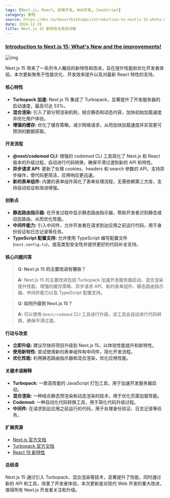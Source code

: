 ```yaml
---
tags: [Next.js, React, 前端开发, Web开发, JavaScript]
category: 教程
source: https://dev.to/devarshishimpi/introduction-to-nextjs-15-whats-new-and-the-improvements-1eob
date: 2024-12-19
title: Next.js 15 新特性与改进详解
---
```


### [Introduction to Next.js 15: What's New and the improvements!](https://dev.to/devarshishimpi/introduction-to-nextjs-15-whats-new-and-the-improvements-1eob)

![img](https://img.mengpeng.tech/i/2024/12/19/6763b1d2d594e.webp)

Next.js 15 带来了一系列令人瞩目的新特性和改进，旨在提升性能和优化开发者体验。本次更新聚焦于性能优化、开发效率提升以及对最新 React 特性的支持。

#### 核心特性

-   **Turbopack 加速:** Next.js 15 集成了 Turbopack，显著提升了开发服务器的启动速度，最高可达 53%。
-   **混合渲染:** 引入了部分预渲染机制，结合静态和动态内容，加快初始加载速度并优化用户体验。
-   **增强的缓存:** 优化了缓存策略，减少网络请求，从而加快加载速度并实现更可预测的数据获取。

#### 开发流程

-   **@next/codemod CLI:** 增强的 codemod CLI 工具简化了 Next.js 和 React 版本的升级过程，自动进行代码转换，确保平滑过渡到新的 API 和特性。
-   **异步请求 API:** 更新了处理 cookies、headers 和 search 参数的 API，支持异步操作，使代码更简洁，应用响应更迅速。
-   **新的表单组件:** 内置的表单组件简化了表单处理流程，无需依赖第三方库，支持自动验证和渐进增强。

#### 创新点

-   **静态路由指示器:** 在开发过程中显示静态路由指示器，帮助开发者识别静态或动态路由，从而优化性能。
-   **中间件能力:** 引入中间件，允许开发者在请求到达应用之前运行代码，用于身份验证和日志记录等任务。
-   **TypeScript 配置支持:** 允许使用 TypeScript 编写配置文件 (`next.config.ts`)，提高类型安全性并提供更好的代码补全支持。

#### 核心问题问答

> **Q: Next.js 15 的主要改进有哪些？**
>
> **A:** Next.js 15 的主要改进包括:Turbopack 加速开发服务器启动、混合渲染提升性能、增强的缓存策略、异步请求 API、新的表单组件、静态路由指示器、中间件能力以及 TypeScript 配置支持。

> **Q: 如何升级到 Next.js 15？**
>
> **A:** 可以使用 `@next/codemod` CLI 工具进行升级，该工具会自动进行代码转换，确保平滑过渡。

#### 行动与改变

-   **立即升级:** 建议尽快将项目升级到 Next.js 15，以体验性能提升和新特性。
-   **使用新特性:** 尝试使用新的表单组件和中间件，简化开发流程。
-   **优化性能:** 利用静态路由指示器和混合渲染，优化应用性能。

#### 关键术语解释

-   **Turbopack:** 一款高性能的 JavaScript 打包工具，用于加速开发服务器启动。
-   **混合渲染:** 一种结合静态预渲染和动态渲染的技术，用于优化页面加载性能。
-   **Codemod:** 一种自动化代码转换工具，用于简化代码升级过程。
-   **中间件:** 在请求到达应用之前运行的代码，用于处理身份验证、日志记录等任务。

#### 扩展资源

-   [Next.js 官方文档](https://nextjs.org/docs)
-   [Turbopack 官方文档](https://turbo.build/pack)
-   [React 19 新特性](https://react.dev/blog/2024/04/25/react-19)

#### 总结语

Next.js 15 通过引入 Turbopack、混合渲染等技术，显著提升了性能，同时通过新的 API 和工具，改善了开发者体验。本次更新是对现代 Web 开发的重大改进，值得所有 Next.js 开发者关注和升级。

